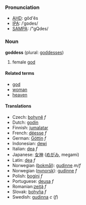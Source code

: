 ===Pronunciation===
*[[w:AHD|AHD]]: gŏd'ĕs
*[[w:IPA|IPA]]: /ˈgɒdes/
*[[w:SAMPA|SAMPA]]: /"gQdes/

=== Noun ===
'''goddess''' (plural: [[goddesses]])

#female [[god]]

====Related terms====
*[[god]]
*[[woman]]
*[[heaven]]

==== Translations ====
*Czech: [[bohyně]] ''f''
*Dutch: [[godin]]
*Finnish: [[jumalatar]]
*French: [[déesse]] ''f''
*German: [[Göttin]] ''f''
*Indonesian: [[dewi]]
*Italian: [[dea]] ''f''
*Japanese: [[女神]] ([[めがみ]], megami)
*Latin: [[dea]] ''f''
*Norwegian ([[bokmål]]): [[gudinne]] ''m/f''
*Norwegian ([[nynorsk]]): [[gudinne]] ''f''
*Polish: [[bogini]] ''f''
*Portuguese: [[deusa]] ''f''
*Romanian:[[zeiţă]] ''f''
*Slovak: [[bohyňa]] ''f''
*Swedish: [[gudinna]] ''c'' (''f'')